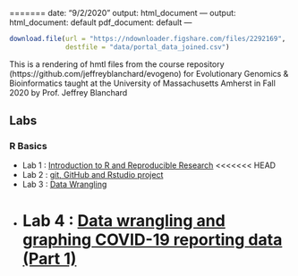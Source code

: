 =======
date: "9/2/2020"
output: html_document
---
output:
  html_document: default
  pdf_document: default
---
```r
download.file(url = "https://ndownloader.figshare.com/files/2292169",
              destfile = "data/portal_data_joined.csv")
```


This is a rendering of hmtl files from the course repository  (https://github.com/jeffreyblanchard/evogeno) for Evolutionary Genomics & Bioinformatics taught at the University of Massachusetts Amherst in Fall 2020 by Prof. Jeffrey Blanchard

## Labs

### R Basics

* Lab 1 : [Introduction to R and Reproducible Research](Lab1.html)
<<<<<<< HEAD
* Lab 2 : [git, GitHub and Rstudio project](Lab2.html)
* Lab 3 : [Data Wrangling](Lab3A.html, Lab3B.html)
* Lab 4 : [Data wrangling and graphing COVID-19 reporting data (Part 1)](Lab4.html, Lab4a.html)
=======



